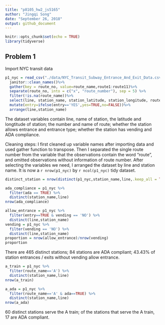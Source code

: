```yaml
---
title: "p8105_hw2_js5165"
author: "Jingqi Song"
date: "September 26, 2018"
output: github_document
---
```


```r
knitr::opts_chunk$set(echo = TRUE)
library(tidyverse)
```

## Problem 1

Import NYC transit data

```r
p1_nyc = read_csv("./data/NYC_Transit_Subway_Entrance_And_Exit_Data.csv")%>%
  janitor::clean_names()%>%
  gather(key = route_no, value=route_name,route1:route11)%>%
  separate(route_no, into = c("x", "route_number"), sep = 5) %>%
  filter(!is.na(route_name))%>%
  select(line, station_name, station_latitude, station_longitude, route_number,route_name, entry, vending, entrance_type, ada)%>%
  mutate(entry=ifelse(entry=='YES',yes=TRUE,no=FALSE))%>%
  arrange(line,station_name)

```

The dataset variables contain line, name of station, the latitude and longtitude of station; the number and name of route; whether the station allows entrance and entrance type; whether the station has vending and ADA compliance.

Cleaning steps:
  I first cleaned up variable names after importing data and used gather function to transpose. Then I separated the single route number from the variable that the observations contain the word "route", and omitted observations without information of route number. After selecting the variables we need, I arranged the dataset by line and station name.
It is now a `r nrow(p1_nyc)` by `r ncol(p1_nyc)` tidy dataset.


```r
distinct_station = nrow(distinct(p1_nyc,station_name,line,.keep_all = TRUE))

ada_compliance = p1_nyc %>% 
  filter(ada == TRUE) %>% 
  distinct(station_name,line)
nrow(ada_compliance)

allow_entrance = p1_nyc %>% 
  filter(entry==TRUE & vending == 'NO') %>% 
  distinct(line,station_name)
vending = p1_nyc %>% 
  filter(vending == 'NO') %>% 
  distinct(line,station_name)
proportion = nrow(allow_entrance)/nrow(vending)
proportion

```

There are 465 distinct stations;
84 stations are ADA compliant;
43.43% of station entrances / exits without vending allow entrance.


```r
a_train = p1_nyc %>% 
  filter(route_name=='A') %>% 
  distinct(station_name,line)
nrow(a_train)

a_ada = p1_nyc %>% 
  filter(route_name=='A' & ada==TRUE) %>% 
  distinct(station_name,line)
nrow(a_ada)
```

60 distinct stations serve the A train;
of the stations that serve the A train, 17 are ADA compliant.



